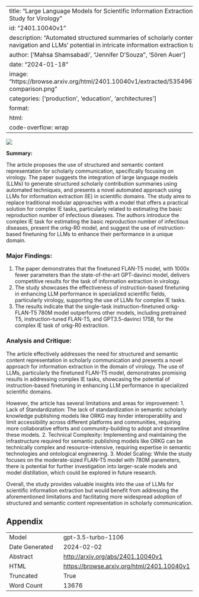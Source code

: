 
---
title: "Large Language Models for Scientific Information Extraction: An Empirical Study for Virology"
id: "2401.10040v1"
description: "Automated structured summaries of scholarly content aiding navigation and LLMs' potential in intricate information extraction tasks."
author: ['Mahsa Shamsabadi', "Jennifer D'Souza", 'Sören Auer']
date: "2024-01-18"
image: "https://browse.arxiv.org/html/2401.10040v1/extracted/5354967/images/orkg-comparison.png"
categories: ['production', 'education', 'architectures']
format:
  html:
    code-overflow: wrap
---

![](https://browse.arxiv.org/html/2401.10040v1/extracted/5354967/images/orkg-comparison.png)

**Summary:**

The article proposes the use of structured and semantic content representation for scholarly communication, specifically focusing on virology. The paper suggests the integration of large language models (LLMs) to generate structured scholarly contribution summaries using automated techniques, and presents a novel automated approach using LLMs for information extraction (IE) in scientific domains. The study aims to replace traditional modular approaches with a model that offers a practical solution for complex IE tasks, particularly related to estimating the basic reproduction number of infectious diseases. The authors introduce the complex IE task for estimating the basic reproduction number of infectious diseases, present the orkg-R0 model, and suggest the use of instruction-based finetuning for LLMs to enhance their performance in a unique domain.

### Major Findings:
1. The paper demonstrates that the finetuned FLAN-T5 model, with 1000x fewer parameters than the state-of-the-art GPT-davinci model, delivers competitive results for the task of information extraction in virology.
2. The study showcases the effectiveness of instruction-based finetuning in enhancing LLM performance in specialized scientific fields, particularly virology, supporting the use of LLMs for complex IE tasks.
3. The results indicate that the single-task instruction-finetuned orkg-FLAN-T5 780M model outperforms other models, including pretrained T5, instruction-tuned FLAN-T5, and GPT3.5-davinci 175B, for the complex IE task of orkg-R0 extraction.

### Analysis and Critique:

The article effectively addresses the need for structured and semantic content representation in scholarly communication and presents a novel approach for information extraction in the domain of virology. The use of LLMs, particularly the finetuned FLAN-T5 model, demonstrates promising results in addressing complex IE tasks, showcasing the potential of instruction-based finetuning in enhancing LLM performance in specialized scientific domains.

However, the article has several limitations and areas for improvement:
1. Lack of Standardization: The lack of standardization in semantic scholarly knowledge publishing models like ORKG may hinder interoperability and limit accessibility across different platforms and communities, requiring more collaborative efforts and community-building to adopt and streamline these models.
2. Technical Complexity: Implementing and maintaining the infrastructure required for semantic publishing models like ORKG can be technically complex and resource-intensive, requiring expertise in semantic technologies and ontological engineering.
3. Model Scaling: While the study focuses on the moderate-sized FLAN-T5 model with 780M parameters, there is potential for further investigation into larger-scale models and model distillation, which could be explored in future research. 

Overall, the study provides valuable insights into the use of LLMs for scientific information extraction but would benefit from addressing the aforementioned limitations and facilitating more widespread adoption of structured and semantic content representation in scholarly communication.

## Appendix

|          |          |
|----------|----------|
| Model     | gpt-3.5-turbo-1106       |
| Date Generated     | 2024-02-02       |
| Abstract | [http://arxiv.org/abs/2401.10040v1](http://arxiv.org/abs/2401.10040v1)        |
| HTML     | [https://browse.arxiv.org/html/2401.10040v1](https://browse.arxiv.org/html/2401.10040v1)       |
| Truncated       | True       |
| Word Count       | 13676       |